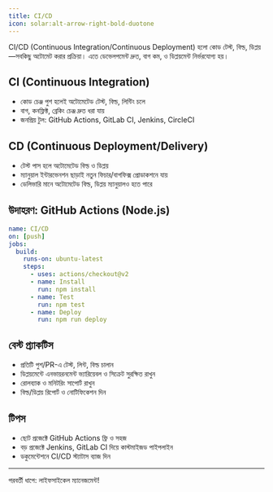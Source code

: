 ```yaml
---
title: CI/CD
icon: solar:alt-arrow-right-bold-duotone
---
```


CI/CD (Continuous Integration/Continuous Deployment) হলো কোড টেস্ট, বিল্ড, ডিপ্লয়—সবকিছু অটোমেট করার প্রক্রিয়া। এতে ডেভেলপমেন্ট দ্রুত, বাগ কম, ও ডিপ্লয়মেন্ট নির্ভরযোগ্য হয়।

## CI (Continuous Integration)
- কোড চেঞ্জ পুশ হলেই অটোমেটেড টেস্ট, বিল্ড, লিন্টিং চলে
- বাগ, কনফ্লিক্ট, ব্রেকিং চেঞ্জ দ্রুত ধরা যায়
- জনপ্রিয় টুল: GitHub Actions, GitLab CI, Jenkins, CircleCI

## CD (Continuous Deployment/Delivery)
- টেস্ট পাস হলে অটোমেটেড বিল্ড ও ডিপ্লয়
- ম্যানুয়াল ইন্টারভেনশন ছাড়াই নতুন ফিচার/বাগফিক্স প্রোডাকশনে যায়
- ডেলিভারি মানে অটোমেটেড বিল্ড, ডিপ্লয় ম্যানুয়ালও হতে পারে

## উদাহরণ: GitHub Actions (Node.js)
```yaml
name: CI/CD
on: [push]
jobs:
  build:
    runs-on: ubuntu-latest
    steps:
      - uses: actions/checkout@v2
      - name: Install
        run: npm install
      - name: Test
        run: npm test
      - name: Deploy
        run: npm run deploy
```

## বেস্ট প্র্যাকটিস
- প্রতিটি পুশ/PR-এ টেস্ট, লিন্ট, বিল্ড চালান
- ডিপ্লয়মেন্টে এনভায়রনমেন্ট ভ্যারিয়েবল ও সিক্রেট সুরক্ষিত রাখুন
- রোলব্যাক ও মনিটরিং সাপোর্ট রাখুন
- বিল্ড/ডিপ্লয় রিপোর্ট ও নোটিফিকেশন দিন

## টিপস
- ছোট প্রজেক্টে GitHub Actions ফ্রি ও সহজ
- বড় প্রজেক্টে Jenkins, GitLab CI দিয়ে কাস্টমাইজড পাইপলাইন
- ডকুমেন্টেশনে CI/CD স্ট্যাটাস ব্যাজ দিন

---

পরবর্তী ধাপে: লাইফসাইকেল ম্যানেজমেন্ট!
